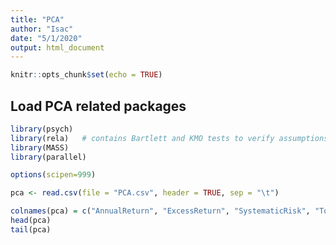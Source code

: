 ```yaml
---
title: "PCA"
author: "Isac"
date: "5/1/2020"
output: html_document
---
```


```r
knitr::opts_chunk$set(echo = TRUE)
```

## Load PCA related packages

```r
library(psych)
library(rela)   # contains Bartlett and KMO tests to verify assumptions
library(MASS)
library(parallel)

options(scipen=999)
```


```r
pca <- read.csv(file = "PCA.csv", header = TRUE, sep = "\t")

colnames(pca) = c("AnnualReturn", "ExcessReturn", "SystematicRisk", "TotalRisk", "AbsWinRate", "RelWinRate")
head(pca)
tail(pca)

```
